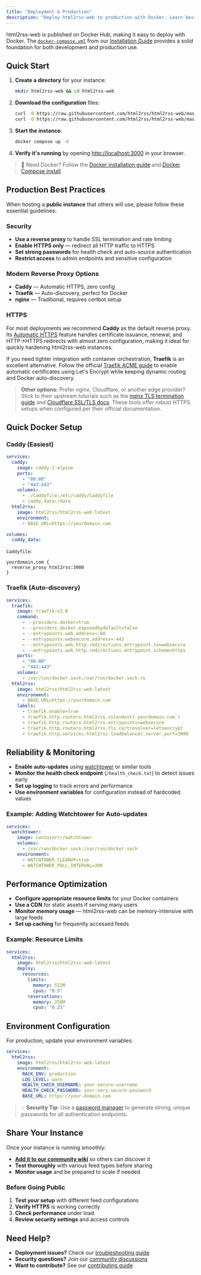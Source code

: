 ```yaml
---
title: "Deployment & Production"
description: "Deploy html2rss-web to production with Docker. Learn best practices for hosting public instances with security, monitoring, and reliability."
---
```



html2rss-web is published on Docker Hub, making it easy to deploy with Docker. The [`docker-compose.yml`](https://github.com/html2rss/html2rss-web/blob/master/docker-compose.yml) from our [Installation Guide](/web-application/getting-started) provides a solid foundation for both development and production use.

## Quick Start

<Steps>

1. **Create a directory** for your instance:
   ```bash
   mkdir html2rss-web && cd html2rss-web
   ```

2. **Download the configuration** files:
   ```bash
   curl -O https://raw.githubusercontent.com/html2rss/html2rss-web/master/docker-compose.yml
   curl -O https://raw.githubusercontent.com/html2rss/html2rss-web/master/config/feeds.yml
   ```

3. **Start the instance**:
   ```bash
   docker compose up -d
   ```

4. **Verify it's running** by opening [http://localhost:3000](http://localhost:3000) in your browser.

</Steps>

> 📖 Need Docker? Follow the [Docker installation guide](https://docs.docker.com/get-docker/) and [Docker Compose install](https://docs.docker.com/compose/install/).

## Production Best Practices

When hosting a **public instance** that others will use, please follow these essential guidelines:

### Security

- **Use a reverse proxy** to handle SSL termination and rate limiting
- **Enable HTTPS only** — redirect all HTTP traffic to HTTPS
- **Set strong passwords** for health check and auto-source authentication
- **Restrict access** to admin endpoints and sensitive configuration

### Modern Reverse Proxy Options

- **Caddy** — Automatic HTTPS, zero config
- **Traefik** — Auto-discovery, perfect for Docker
- **nginx** — Traditional, requires certbot setup

### HTTPS

For most deployments we recommend **Caddy** as the default reverse proxy. Its
[Automatic HTTPS](https://caddyserver.com/docs/automatic-https) feature handles
certificate issuance, renewal, and HTTP→HTTPS redirects with almost zero
configuration, making it ideal for quickly hardening html2rss-web instances.

If you need tighter integration with container orchestration, **Traefik** is an
excellent alternative. Follow the official
[Traefik ACME guide](https://doc.traefik.io/traefik/https/acme/) to enable
automatic certificates using Let's Encrypt while keeping dynamic routing and
Docker auto-discovery.

> **Other options:** Prefer nginx, Cloudflare, or another edge provider? Stick to
> their upstream tutorials such as the
> [nginx TLS termination guide](https://docs.nginx.com/nginx/admin-guide/security-controls/terminating-ssl-http/)
> and [Cloudflare SSL/TLS docs](https://developers.cloudflare.com/ssl/). These
> tools offer robust HTTPS setups when configured per their official
> documentation.

## Quick Docker Setup

### Caddy (Easiest)

```yaml
services:
  caddy:
    image: caddy:2-alpine
    ports:
      - "80:80"
      - "443:443"
    volumes:
      - ./Caddyfile:/etc/caddy/Caddyfile
      - caddy_data:/data
  html2rss:
    image: html2rss/html2rss-web:latest
    environment:
      - BASE_URL=https://yourdomain.com

volumes:
  caddy_data:
```

`Caddyfile`:

```caddy
yourdomain.com {
  reverse_proxy html2rss:3000
}
```

### Traefik (Auto-discovery)

```yaml
services:
  traefik:
    image: traefik:v3.0
    command:
      - --providers.docker=true
      - --providers.docker.exposedbydefault=false
      - --entrypoints.web.address=:80
      - --entrypoints.websecure.address=:443
      - --entrypoints.web.http.redirections.entrypoint.to=websecure
      - --entrypoints.web.http.redirections.entrypoint.scheme=https
    ports:
      - "80:80"
      - "443:443"
    volumes:
      - /var/run/docker.sock:/var/run/docker.sock:ro
  html2rss:
    image: html2rss/html2rss-web:latest
    environment:
      - BASE_URL=https://yourdomain.com
    labels:
      - traefik.enable=true
      - traefik.http.routers.html2rss.rule=Host(`yourdomain.com`)
      - traefik.http.routers.html2rss.entrypoints=websecure
      - traefik.http.routers.html2rss.tls.certresolver=letsencrypt
      - traefik.http.services.html2rss.loadbalancer.server.port=3000
```

## Reliability & Monitoring

- **Enable auto-updates** using [watchtower](https://containrrr.dev/watchtower/) or similar tools
- **Monitor the health check endpoint** (`/health_check.txt`) to detect issues early
- **Set up logging** to track errors and performance
- **Use environment variables** for configuration instead of hardcoded values

### Example: Adding Watchtower for Auto-updates

```yaml
services:
  watchtower:
    image: containrrr/watchtower
    volumes:
      - /var/run/docker.sock:/var/run/docker.sock
    environment:
      - WATCHTOWER_CLEANUP=true
      - WATCHTOWER_POLL_INTERVAL=300
```

## Performance Optimization

- **Configure appropriate resource limits** for your Docker containers
- **Use a CDN** for static assets if serving many users
- **Monitor memory usage** — html2rss-web can be memory-intensive with large feeds
- **Set up caching** for frequently accessed feeds

### Example: Resource Limits

```yaml
services:
  html2rss:
    image: html2rss/html2rss-web:latest
    deploy:
      resources:
        limits:
          memory: 512M
          cpus: "0.5"
        reservations:
          memory: 256M
          cpus: "0.25"
```

## Environment Configuration

For production, update your environment variables:

```yaml
services:
  html2rss:
    image: html2rss/html2rss-web:latest
    environment:
      RACK_ENV: production
      LOG_LEVEL: warn
      HEALTH_CHECK_USERNAME: your-secure-username
      HEALTH_CHECK_PASSWORD: your-very-secure-password
      BASE_URL: https://your-domain.com
```

> 💡 **Security Tip**: Use a [password manager](https://bitwarden.com/password-generator/) to generate strong, unique passwords for all authentication endpoints.

## Share Your Instance

Once your instance is running smoothly:

- **[Add it to our community wiki](https://github.com/html2rss/html2rss-web/wiki/Instances)** so others can discover it
- **Test thoroughly** with various feed types before sharing
- **Monitor usage** and be prepared to scale if needed

### Before Going Public

1. **Test your setup** with different feed configurations
2. **Verify HTTPS** is working correctly
3. **Check performance** under load
4. **Review security settings** and access controls

## Need Help?

- **Deployment issues?** Check our [troubleshooting guide](/troubleshooting/troubleshooting)
- **Security questions?** Join our [community discussions](https://github.com/orgs/html2rss/discussions)
- **Want to contribute?** See our [contributing guide](/get-involved/contributing)
